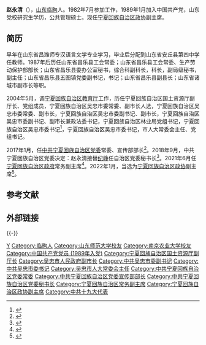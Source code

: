{{Otheruses|赵永清}}
'''赵永清'''（{{bd|1963年|4月||catIdx=Zhao赵}}），[[山东|山东]][[临朐|临朐]]人。1982年7月参加工作，1989年1月加入中国共产党，山东党校研究生学历，公共管理硕士。现任[[宁夏回族自治区政协|宁夏回族自治区政协]]副主席。

== 简历 ==
早年在山东省昌潍师专汉语言文学专业学习，毕业后分配到山东省安丘县第四中学任教师。1987年后历任山东省昌乐县工会常委；山东省昌乐县工会常委、生产劳动保护部部长；山东省昌乐县委办公室秘书，综合科副科长，科长，副局级秘书，副主任；山东省昌乐县五图镇党委副书记，书记；山东省昌乐县副县长；山东省诸城市副市长等职。

2004年5月，调[[宁夏回族自治区教育厅|宁夏回族自治区教育厅]]工作，历任宁夏回族自治区国土资源厅副厅长、党组成员，宁夏回族自治区吴忠市委常委、副市长人选，宁夏回族自治区吴忠市委常委、副市长，宁夏回族自治区吴忠市委副书记、副市长，宁夏回族自治区吴忠市委副书记、副市长兼政法委书记，宁夏回族自治区林业局党组书记，宁夏回族自治区吴忠市委书记<ref>{{cite web|url=http://district.ce.cn/newarea/sddy/201302/07/t20130207_24103902.shtml|publisher=中国经济网|accessdate=2013-02-07|title=赵永清任吴忠市委书记 白雪山不再担任|archive-date=2018-09-28|archive-url=https://web.archive.org/web/20180928083015/http://district.ce.cn/newarea/sddy/201302/07/t20130207_24103902.shtml|dead-url=no}}</ref>，宁夏回族自治区吴忠市委书记，市人大常委会主任、党组书记。

2017年1月，任[[中共宁夏回族自治区党委|中共宁夏回族自治区党委]]常委、宣传部部长<ref>{{cite web|url=http://china.caixin.com/2017-01-16/101044360.html|publisher=财新网|accessdate=2017-01-16|title=吴忠市委书记赵永清升任宁夏常委、宣传部长|archive-date=2020-01-31|archive-url=https://web.archive.org/web/20200131175225/http://china.caixin.com/2017-01-16/101044360.html|dead-url=no}}</ref>。2018年9月，中共宁夏回族自治区党委决定：赵永清接替[[纪峥|纪峥]]任自治区党委秘书长<ref>{{cite web|url=http://www.nxnews.net/dz/dzjj/201809/t20180927_6048572.html|publisher=宁夏新闻网|accessdate=2018-09-27|title=赵永清任自治区党委秘书长|archive-date=2019-06-08|archive-url=https://web.archive.org/web/20190608102319/http://www.nxnews.net/dz/dzjj/201809/t20180927_6048572.html|dead-url=no}}</ref>。2021年6月任[[宁夏回族自治区人民政府|宁夏回族自治区政府]]常务副主席<ref>{{cite web |title=赵永清 |url=http://www.nx.gov.cn/zzsl/ccp_48498/ |website=宁夏回族自治区人民政府 |accessdate=2021-06-07 |archive-date=2021-06-07 |archive-url=https://web.archive.org/web/20210607021527/http://www.nx.gov.cn/zzsl/ccp_48498/ |dead-url=no }}</ref>。2022年1月，当选为[[宁夏回族自治区政协|宁夏回族自治区政协]]副主席<ref>{{cite web|url=http://district.ce.cn/newarea/sddy/202201/22/t20220122_37279861.shtml|title=赵永清、杨培君当选宁夏回族自治区政协副主席|publisher=中国经济网|accessdate=2022-03-13}}</ref>。

==参考文献==
{{reflist|3}}

==外部链接==

{{-}}
{{start box}}
{{s-ppo|cpc}}
{{s-before|[[纪峥|纪峥]]}}
{{s-title|[[中国共产党宁夏回族自治区委员会|中国共产党宁夏回族自治区委员会]]秘书长|2018年9月－2021年7月}}
{{s-after|[[雷东生|雷东生]]}}
{{s-before|[[蔡国英|蔡国英]]}}
{{s-title|[[中国共产党宁夏回族自治区委员会|中国共产党宁夏回族自治区委员会]]宣传部部长|2017年1月－2019年7月}}
{{s-after|[[李金科|李金科]]}}
{{s-before|[[白雪山|白雪山]]}}
{{s-title|[[中国共产党吴忠市委员会|中国共产党吴忠市委员会]]书记|2013年1月－2017年1月}}
{{s-after|[[沈左权|沈左权]]}}
{{s-gov|prc}}
{{s-before|[[张超超|张超超]]}}
{{s-title|[[宁夏回族自治区人民政府|宁夏回族自治区人民政府]]常务副主席|2021年6月－2022年6月}}
{{s-after|[[陈春平_(1970年)|陈春平]]}}
{{end box}}
{{宁夏回族自治区领导人}}

{{DEFAULTSORT:Zhao赵}}
[[Category:赵姓|Y]]
[[Category:临朐人|Category:临朐人]]
[[Category:山东师范大学校友|Category:山东师范大学校友]]
[[Category:南京农业大学校友|Category:南京农业大学校友]]
[[Category:中国共产党党员_(1989年入党)|Category:中国共产党党员 (1989年入党)]]
[[Category:宁夏回族自治区国土资源厅副厅长|Category:宁夏回族自治区国土资源厅副厅长]]
[[Category:吴忠市人民政府副市长|Category:吴忠市人民政府副市长]]
[[Category:中共吴忠市委副书记|Category:中共吴忠市委副书记]]
[[Category:中共吴忠市委书记|Category:中共吴忠市委书记]]
[[Category:吴忠市人大常委会主任|Category:吴忠市人大常委会主任]]
[[Category:中共宁夏回族自治区党委常委|Category:中共宁夏回族自治区党委常委]]
[[Category:中共宁夏回族自治区党委宣传部部长|Category:中共宁夏回族自治区党委宣传部部长]]
[[Category:中共宁夏回族自治区党委秘书长|Category:中共宁夏回族自治区党委秘书长]]
[[Category:宁夏回族自治区常务副主席|Category:宁夏回族自治区常务副主席]]
[[Category:宁夏回族自治区政协副主席|Category:宁夏回族自治区政协副主席]]
[[Category:中共十九大代表|Category:中共十九大代表]]